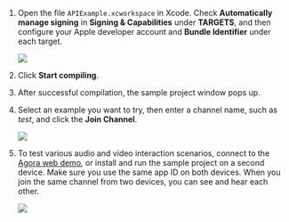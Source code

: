 <PlatformWrapper platform="macos">

1. Open the file `APIExample.xcworkspace` in Xcode. Check **Automatically manage signing** in **Signing & Capabilities** under **TARGETS**, and then configure your Apple developer account and **Bundle Identifier** under each target.

    ![](/images/video-sdk/run-compile-macos-step-1.jpeg)

1. Click **Start compiling**.

1. After successful compilation, the sample project window pops up.

1. Select an example you want to try, then enter a channel name, such as *test*, and click the **Join Channel**.

    ![](/images/video-sdk/run-compile-macos-step-4.png)

1. To test various audio and video interaction scenarios, connect to the [Agora web demo](https://webdemo.agora.io/basicVideoCall/index.html), or install and run the sample project on a second device. Make sure you use the same app ID on both devices. When you join the same channel from two devices, you can see and hear each other.

    ![](/images/video-sdk/run-compile-macos-step-5.png)

</PlatformWrapper>